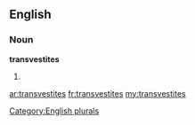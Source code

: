 ==English==

===Noun===
'''transvestites'''

# {{plural of|[[transvestite]]}}

[[Category:English plurals]]

[[ar:transvestites]]
[[fr:transvestites]]
[[my:transvestites]]